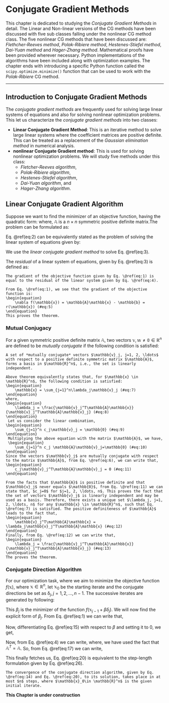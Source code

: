 # Conjugate Gradient Methods

This chapter is dedicated to studying the *Conjugate Gradient Methods* in detail. The Linear and Non-linear versions of the CG methods have been discussed with five sub classes falling under the nonlinear CG method class. The five nonlinear CG methods that have been discussed are: *Flethcher-Reeves method*, *Polak-Ribiere method*, *Hestenes-Stiefel method*, *Dai-Yuan method* and *Hager-Zhang method*. Mathematical proofs have been provided wherever necessary. Python implementations of the algorithms have been included along with optimization examples. The chapter ends with introducing a specific Python function called the `scipy.optimize.minimize()` function that can be used to work with the *Polak-Ribiere* CG method.

---

## Introduction to Conjugate Gradient Methods

The *conjugate gradient methods* are frequently used for solving large linear systems of equations and also for solving nonlinear optimization problems. This let us characterize the *conjugate gradient methods* into two classes:

* **Linear Conjugate Gradient Method**: This is an iterative method to solve large linear systems where the coefficient matrices are positive definite. This can be treated as a replacement of the *Gaussian elimination method* in numerical analysis.
* **nonlinear Conjugate Gradient method**: This is used for solving nonlinear optimization problems. We will study five methods under this class:
  * *Fletcher-Reeves algorithm*,
  * *Polak-Ribiere algorithm*,
  * *Hestenes-Stiefel algorithm*,
  * *Dai-Yuan algorithm*, and
  * *Hager-Zhang algorithm*.
  
## Linear Conjugate Gradient Algorithm

Suppose we want to find the minimizer of an objective function, having the quadratic form:
\begin{equation}
    f(\mathbb{x}) = \frac{1}{2}\mathbb{x}^T\mathbb{A}\mathbb{x} - \mathbb{b}^T\mathbb{x} (#eq:1)
\end{equation}
where, $\mathbb{A}$ is a $n \times n$ symmetric positive definite matrix.The problem can be formulated as:
\begin{equation}
    \underset{\mathbb{x}\in \mathbb{R}^n}{\min} f(\mathbb{x}) = \frac{1}{2}\mathbb{x}^T\mathbb{A}\mathbb{x} - \mathbb{b}^T\mathbb{x} (#eq:2)
\end{equation}

Eq. \@ref(eq:2) can be equivalently stated as the problem of solving the linear system of equations given by:
\begin{equation}
    \mathbb{A}\mathbb{x} = \mathbb{b} (#eq:3)
\end{equation}

We use the *linear conjugate gradient method* to solve Eq. \@ref(eq:3).


The *residual* of a linear system of equations, given by Eq. \@ref(eq:3) is defined as:
\begin{equation}
    r(\mathbb{x}) = \mathbb{A}\mathbb{x} - \mathbb{b} (#eq:4)
\end{equation}


```theorem
The gradient of the objective function given by Eq. \@ref(eq:1) is equal to the residual of the linear system given by Eq. \@ref(eq:4).
```

```proof
From Eq. \@ref(eq:1), we see that the gradient of the objective function is:
\begin{equation}
    \nabla f(\mathbb{x}) = \mathbb{A}\mathbb{x} - \mathbb{b} = r(\mathbb{x}) (#eq:5)
\end{equation}
This proves the theorem.
```

### Mutual Conjugacy


For a given symmetric positive definite matrix $\mathbb{A}$, two vectors $\mathbb{v}, \mathbb{w} \neq \mathbb{0} \in \mathbb{R}^n$ are defined to be *mutually conjugate* if the following condition is satisfied:
\begin{equation}
    \mathbb{v}^T\mathbb{A}\mathbb{w} = 0 (#eq:6)
\end{equation}

```theorem
A set of *mutually conjugate* vectors $\mathbb{v}_j, j=1, 2, \ldots$ with respect to a positive definite symmetric matrix $\mathbb{A}$, forms a basis in $\mathbb{R}^n$, i.e., the set is linearly independent.
```

```proof
Above theorem equivalently states that, for $\mathbb{x} \in \mathbb{R}^n$, the following condition is satisfied:
\begin{equation}
    \mathbb{x} = \sum_{j=1}^n\lambda_j\mathbb{v}_j (#eq:7)
\end{equation}
where,
\begin{equation}
    \lambda_j = \frac{\mathbb{v}_j^T\mathbb{A}\mathbb{x}}{\mathbb{v}_j^T\mathbb{A}\mathbb{v}_j} (#eq:8)
\end{equation}
 Let us consider the linear combination,
\begin{equation}
    \sum_{j=1}^n c_j\mathbb{v}_j = \mathbb{0} (#eq:9)
\end{equation}
 Multiplying the above equation with the matrix $\mathbb{A}$, we have,
 \begin{equation}
    \sum_{j=1}^n c_j \mathbb{A}\mathbb{v}_j=\mathbb{0} (#eq:10)
\end{equation}
Since the vectors $\mathbb{v}_j$ are mutually conjugate with respect to the matrix $\mathbb{A}$, from Eq. \@ref(eq:6), we can write that,
\begin{equation}
    c_j\mathbb{v}_j^T\mathbb{A}\mathbb{v}_j = 0 (#eq:11)
\end{equation}
 
From the facts that $\mathbb{A}$ is positive definite and that $\mathbb{v}_j$ never equals $\mathbb{0}$, from Eq. \@ref(eq:11) we can state that, $c_j=0$ for $j=1, 2, \ldots, n$. This proves the fact that the set of vectors $\mathbb{v}_j$ is linearly independent and may be used as a basis. Therefore, there exists a unique set $\lambda_j, j=1, 2, \ldots, n$ for any $\mathbb{x} \in \mathbb{R}^n$, such that Eq. \@ref(eq:7) is satisfied. The positive definiteness of $\mathbb{A}$ leads to the fact that,
\begin{equation}
    \mathbb{v}_j^T\mathbb{A}\mathbb{x} = \lambda_j\mathbb{v}_j^T\mathbb{A}\mathbb{x} (#eq:12)
\end{equation}
Finally, from Eq. \@ref(eq:12) we can write that,
\begin{equation}
    \lambda_j = \frac{\mathbb{v}_j^T\mathbb{A}\mathbb{x}}{\mathbb{v}_j^T\mathbb{A}\mathbb{v}_j} (#eq:13)
\end{equation}
The proves the theorem.
```

### Conjugate Direction Algorithm

For our optimization task, where we aim to minimize the objective function $f(\mathbb{x})$, where $\mathbb{x} \in \mathbb{R}^n$, let $\mathbb{x}_0$ be the starting iterate and the conjugate directions be set as ${\mathbb{\delta}_j}, j=1, 2, \ldots, n-1$. The successive iterates are generated by following:

\begin{equation}
    \mathbb{x}_j = \mathbb{x}_{j-1}+\beta_j\mathbb{\delta}_j (#eq:14)
\end{equation}

This $\beta_j$ is the minimizer of the function $f(\mathbb{x}_{j-1}+\beta\delta_j)$. We will now find the explicit form of $\beta_j$. From Eq. \@ref(eq:1) we can write that,

\begin{align}
f(x_{j-1}+\beta \mathbb{\delta}_j) &= \frac{1}{2}[(\mathbb{x}_{j-1}+\beta\mathbb{\delta}_j)^T\mathbb{A}(\mathbb{x}_{j-1}+\beta\mathbb{\delta}_j)] - \mathbb{b}^T(\mathbb{x}_{j-1}+\beta\mathbb{\delta}_j) \nonumber \\
&= \frac{1}{2}[\mathbb{x}_{j-1}^T\mathbb{A}\mathbb{x}_{j-1}+2\beta\mathbb{x}_{j-1}^T\mathbb{A}\mathbb{\delta}_j + \beta^2\mathbb{\delta}_j^T\mathbb{A}\mathbb{\delta}_j] - \mathbb{b}^T(\mathbb{x}_{j-1}+\beta\mathbb{\delta}_j) (#eq:15)
\end{align}

Now, differentiating Eq. \@ref(eq:15) with respect to $\beta$ and setting it to $0$, we get,
\begin{align}
& \frac{\partial f(\mathbb{x}_{j-1}+\beta\mathbb{\delta}_j)}{\partial \beta} = 0 (#eq:16) \\
&\implies \mathbb{x}_{j-1}^T\mathbb{A}\mathbb{x}_{j-1} + \beta\mathbb{\delta}_j\mathbb{A}\mathbb{\delta}_j - \mathbb{b}^T\mathbb{\delta}_j = 0 \nonumber \\
&\implies (\mathbb{x}_{j-1}^T\mathbb{A} - \mathbb{b}^T)\mathbb{\delta}_j + \beta\mathbb{\delta}_j^T\mathbb{A}\mathbb{\delta}_j = 0 (#eq:17)
\end{align}

Now, from Eq. \@ref(eq:4) we can write,
\begin{equation}
    \mathbb{r}_j^T=(\mathbb{A}\mathbb{x}_{j-1}-\mathbb{b})^T = \mathbb{x}_{j-1}^T\mathbb{A} - \mathbb{b}^T (#eq:18)
\end{equation}
where, we have used the fact that $\mathbb{A}^T=\mathbb{A}$. So, from Eq. \@ref(eq:17) we can write,
\begin{equation}
    \mathbb{r}_j^T\mathbb{\delta}_j+\beta\mathbb{\delta}_j^T\mathbb{A}\mathbb{\delta}_j = 0 (#eq:19)
\end{equation}

This finally fetches us,
\begin{equation}
    \beta_j = -\frac{\mathbb{r}_j^T\mathbb{\delta}_j}{\mathbb{\delta}_j^T\mathbb{A}\mathbb{\delta}_j} (#eq:20)
\end{equation}
Eq. \@ref(eq:20) is equivalent to the step-length formulation given by Eq. \@ref(eq:26).

```theorem
The convergence of the conjugate direction algorithm, given by Eq. \@ref(eq:14) and Eq. \@ref(eq:20), to its solution, takes place in at most $n$ steps, where $\mathbb{x}_0\in \mathbb{R}^n$ is the given initial iterate.
```

**This Chapter is under construction**